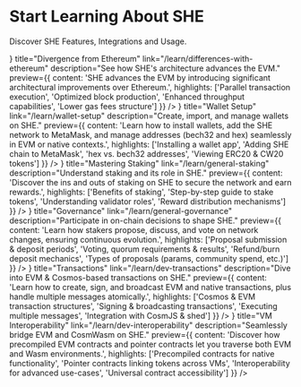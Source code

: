 
# Start Learning About SHE

Discover SHE Features, Integrations and Usage.

<div className="grid grid-cols-1 md:grid-cols-2 gap-4 my-8">
  <LinkCard
    icon={<IconBolt />}
    title="Divergence from Ethereum"
    link="/learn/differences-with-ethereum"
    description="See how SHE's architecture advances the EVM."
    preview={{
      content: 'SHE advances the EVM by introducing significant architectural improvements over Ethereum.',
      highlights: ['Parallel transaction execution', 'Optimized block production', 'Enhanced throughput capabilities', 'Lower gas fees structure']
    }}
  />
  <LinkCard
    icon={<IconCoins />}
    title="Wallet Setup"
    link="/learn/wallet-setup"
    description="Create, import, and manage wallets on SHE."
    preview={{
      content: 'Learn how to install wallets, add the SHE network to MetaMask, and manage addresses (bech32 and hex) seamlessly in EVM or native contexts.',
      highlights: ['Installing a wallet app', 'Adding SHE chain to MetaMask', 'hex vs. bech32 addresses', 'Viewing ERC20 & CW20 tokens']
    }}
  />
  <LinkCard
    icon={<IconLock />}
    title="Mastering Staking"
    link="/learn/general-staking"
    description="Understand staking and its role in SHE."
    preview={{
      content: 'Discover the ins and outs of staking on SHE to secure the network and earn rewards.',
      highlights: ['Benefits of staking', 'Step-by-step guide to stake tokens', 'Understanding validator roles', 'Reward distribution mechanisms']
    }}
  />
  <LinkCard
    icon={<IconClipboardText />}
    title="Governance"
    link="/learn/general-governance"
    description="Participate in on-chain decisions to shape SHE."
    preview={{
      content: 'Learn how stakers propose, discuss, and vote on network changes, ensuring continuous evolution.',
      highlights: ['Proposal submission & deposit periods', 'Voting, quorum requirements & results', 'Refund/burn deposit mechanics', 'Types of proposals (params, community spend, etc.)']
    }}
  />
  <LinkCard
    icon={<IconLayoutDashboard />}
    title="Transactions"
    link="/learn/dev-transactions"
    description="Dive into EVM & Cosmos-based transactions on SHE."
    preview={{
      content: 'Learn how to create, sign, and broadcast EVM and native transactions, plus handle multiple messages atomically.',
      highlights: ['Cosmos & EVM transaction structures', 'Signing & broadcasting transactions', 'Executing multiple messages', 'Integration with CosmJS & shed']
    }}
  />
  <LinkCard
    icon={<IconServer />}
    title="VM Interoperability"
    link="/learn/dev-interoperability"
    description="Seamlessly bridge EVM and CosmWasm on SHE."
    preview={{
      content: 'Discover how precompiled EVM contracts and pointer contracts let you traverse both EVM and Wasm environments.',
      highlights: ['Precompiled contracts for native functionality', 'Pointer contracts linking tokens across VMs', 'Interoperability for advanced use-cases', 'Universal contract accessibility']
    }}
  />
</div>
